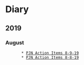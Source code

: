 
= Diary =

== 2019 ==

=== August ===
        * [[2019-08-09|PJN Action Items 8-9-19]]
        * [[2019-08-08|PJN Action Items 8-8-19]]
